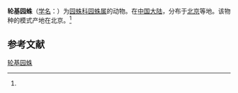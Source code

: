 {{Speciesbox
| name = 轮基园蛛
| status = 
| status_system = 
| image = 
| genus = Araneus
| species = circumbasilaris
| authority = (Yin et al., 1990)<ref name='id13489'>{{cite web| url =http://www.bioinfo.cn/db05/BjdwSpecies.php?action=view&id=13489| title =轮基园蛛| work =《中国动物物种编目数据库》| publisher =中国科学院微生物研究所| author =中国科学院动物研究所| accessdate =2009-04-28| deadurl =yes| archiveurl =https://web.archive.org/web/20160305005923/http://www.bioinfo.cn/db05/BjdwSpecies.php?action=view&id=13489| archivedate =2016-03-05}}</ref>
}}

'''轮基园蛛'''（[[学名|学名]]：{{lang|la|''Araneus circumbasilaris''}}）为[[园蛛科|园蛛科]][[园蛛属|园蛛属]]的动物。在[[中国大陆|中国大陆]]，分布于[[北京|北京]]等地。该物种的模式产地在北京。<ref name='id13489'/>

== 参考文献 ==
{{reflist}}

{{Wikispecies|Araneus circumbasilaris}}
{{Taxonbar|from=Q4281501}}

[[Category:园蛛属|轮基园蛛]]


{{蜘蛛小作品}}